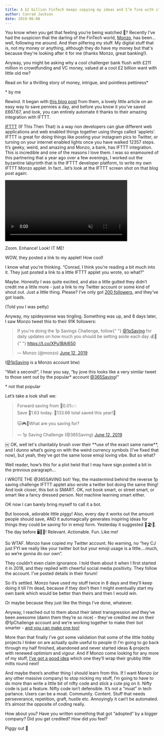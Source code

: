 ```yaml
---
title: A £2 billion FinTech keeps copying my ideas and I’m fine with it (no, really).
author: Conrad Jackson
date: 2019-06-08
---
```



You know when you get that feeling you’re being watched 👀? Recently I’ve had the suspicion that the darling of the FinTech world, [Monzo](https://monzo.com), has been…well, following me around. And then pilfering my stuff. My digital stuff that is, not my money or anything, although they do have my money but that's because they're looking after it for me (thanks Monzo, great banking!).

Anyway, you might be asking why a cool challenger bank flush with £211 million in crowdfunding and VC money, valued at a cool £2 billion want with little old me?

Read on for a thrilling story of money, intrigue, and pointless pettiness\*

\* by me

Rewind. It began with [this blog post](https://monzo.com/blog/2019/06/04/reverse-1p-savings-challenge-monzo/) from them, a lovely little article on an easy way to save pennies a day, and before you know it you’ve saved £667.67, and look, you can entirely automate it thanks to their amazing integration with IFTTT.

[IFTTT](https://ifttt.com/discover) (If This Then That) is a way non developers can glue different web applications and web enabled things together using things called 'applets'. IFTTT is great for doing things like posting your instagram pics to Twitter, or turning on your internet enabled lights once you have walked 12357 steps. It’s geeky, weird, and amazing and Monzo, a bank, has IFTTT integration. This is incredible and one of the reasons I love them. I was so enamoured of this partnering that a year ago over a few evenings, I worked out the byzantine labyrinth that is the IFTTT developer platform, to write my own IFTTT Monzo applet. In fact...let’s look at the IFTTT screen shot on that blog post again:

<Video
  cloudName="conradj"
  publicId="zoomenhance_s1tawf"
  controls
  muted
  class="cld-video-player cld-video-player-skin-dark"
  width="400"
  data-cld-autoplay-mode="on-scroll"
/>

Zoom. Enhance! Look! IT ME!

WOW, they posted a link to my applet! How cool!

I know what you’re thinking. “Conrad, I think you’re reading a bit much into it. They just posted a link to a little IFTTT applet you wrote, so what?”

Maybe. Honestly I was quite excited, and also a little gutted they didn’t credit me a little more - just a link to my Twitter account or some kind of shout out. Just a little thing. Please? I’ve only got [200 followers](http://twitter.com/conradj), and they’ve got loads.

(Told you I was petty)

Anyway, my spideysense was tingling. Something was up, and 8 days later, I saw Monzo tweet this to their 91K followers:

<blockquote class="twitter-tweet" data-theme="dark">
  <p lang="en" dir="ltr">
    If you&#39;re doing the 1p Savings Challenge, follow{" "}
    <a href="https://twitter.com/1pSaving?ref_src=twsrc%5Etfw">@1pSaving</a> for
    daily updates on how much you should be setting aside each day 💰🚀{" "}
    <a href="https://t.co/XPu1BAI650">https://t.co/XPu1BAI650</a>
  </p>
  &mdash; Monzo (@monzo) <a href="https://twitter.com/monzo/status/1138745394329001984?ref_src=twsrc%5Etfw">June 12, 2019</a>
</blockquote>

([@1pSaving](https://twitter.com/1pSaving) is a Monzo account btw)

“Wait a second!”, I hear you say, “by jove this looks like a very similar tweet to those sent out by the popular\* account [@365Saving](https://twitter.com/365Saving)!”

\* not that popular

Let’s take a look shall we:

<blockquote class="twitter-tweet" data-theme="dark">
  <p lang="en" dir="ltr">
    Forward saving from 💱0.01📈:
    <br />
    Save 💱1.63 today. 💱133.66 total saved this year!🤑
    <br />
    <br />
    🐱🎮📱What are you saving for?
  </p>
  &mdash; 1p Saving Challenge (@365Saving) <a href="https://twitter.com/365Saving/status/1138704419971903490?ref_src=twsrc%5Etfw">
    June 12, 2019
  </a>
</blockquote>
￼
OK, well let's charitably brush over their **use of the exact same name**, and I dunno what’s going on with the weird currency symbols (I’ve fixed that now), but yeah, they’ve got the same loose emoji loving vibe. But so what?

Well reader, how’s this for a plot twist that I may have sign posted a bit in the previous paragraph...

I WROTE THE @365SAVING bot! Yep, the mastermind behind the reverse 1p saving challenge IFTTT applet also wrote a twitter bot doing the same thing! And look closer, this bot is SMART. OK, not book smart, or street smart, or smart like a fancy dressed person. Not machine learning smart either.

OK now I can barely bring myself to call it a bot.

But loooook, adorable little piggy! Also, every day it works out the amount people should save, AND it automagically generates inspiring ideas for things they could be saving for in emoji form. Yesterday it suggested 🎅🏖🐶. The day before 🖥👒💍! Relevant. Actionable. Fun. Like me!

So WTAF. Monzo have copied my Twitter account. No warning, no “hey CJ just FYI we really like your twitter bot but your emoji usage is a little….much, so we’re gonna do our own”.

They couldn’t even claim ignorance. I told them about it when I first started it in 2018, and they replied with cheerful social media positivity. They follow the account. I’ve posted details in their forum!

So it’s settled. Monzo have used my stuff twice in 8 days and they’ll keep doing it till I’m dead, because if they don’t then I might eventually start my own bank which would be better than theirs and then I would win.

Or maybe because they just like the things I’ve done, whatever.

Anyway, I reached out to them about their latest transgression and they’ve been awesome (damn them they’re so nice) - they’ve credited me on their @1pChallenge account and we’re working together to make their bot smarter - [and you can make one too!](https://glitch.com/~365savingbot)

More than that finally I’ve got some validation that some of the little hobby projects I tinker on are actually quite useful to people 🤓 I’m going to go back through my half finished, abandoned and never started ideas & projects with renewed optimism and vigour. And if Monzo come looking for any more of my stuff, [I’ve got a good idea](https://365saving.co) which one they’ll wrap their grubby little mitts round next!

And maybe there’s another thing I should learn from this. If I want Monzo (or any other massive company) to stop nicking my stuff, I’m going to have to do more than write a little bit of nifty code and stick a cute pig on it. Nifty code is just a feature. Nifty code isn’t defensible. It’s not a “moat” in tech parlance. Users can be a moat. Community. Content. Stuff that needs perseverance, repetition, graft, hustle etc. Annoyingly it can’t be automated. It’s almost the opposite of coding really.

How about you? Have you written something that got “adopted” by a bigger company? Did you get credited? How did you feel?

Piggy out 🐷
